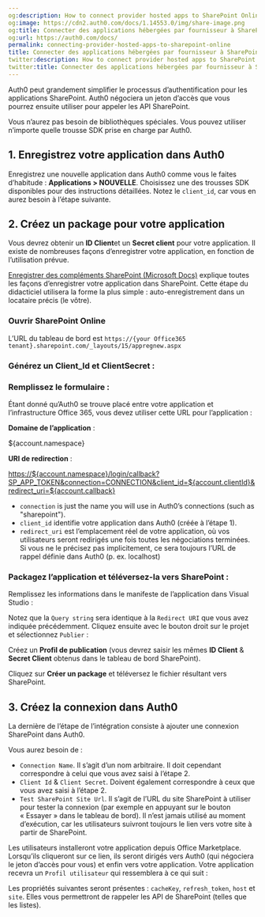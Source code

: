```yaml
---
og:description: How to connect provider hosted apps to SharePoint Online.
og:image: https://cdn2.auth0.com/docs/1.14553.0/img/share-image.png
og:title: Connecter des applications hébergées par fournisseur à SharePoint Online
og:url: https://auth0.com/docs/
permalink: connecting-provider-hosted-apps-to-sharepoint-online
title: Connecter des applications hébergées par fournisseur à SharePoint Online
twitter:description: How to connect provider hosted apps to SharePoint Online.
twitter:title: Connecter des applications hébergées par fournisseur à SharePoint Online
---
```


Auth0 peut grandement simplifier le processus d’authentification pour les applications SharePoint. Auth0 négociera un jeton d’accès que vous pourrez ensuite utiliser pour appeler les API SharePoint.

Vous n’aurez pas besoin de bibliothèques spéciales. Vous pouvez utiliser n’importe quelle trousse SDK prise en charge par Auth0.

## 1. Enregistrez votre application dans Auth0

Enregistrez une nouvelle application dans Auth0 comme vous le faites d’habitude : **Applications > NOUVELLE**. Choisissez une des trousses SDK disponibles pour des instructions détaillées. Notez le `client_id`, car vous en aurez besoin à l’étape suivante.

## 2. Créez un package pour votre application

Vous devrez obtenir un **ID Client**et un **Secret client** pour votre application. Il existe de nombreuses façons d’enregistrer votre application, en fonction de l’utilisation prévue.

[Enregistrer des compléments SharePoint (Microsoft Docs)](https://docs.microsoft.com/en-us/sharepoint/dev/sp-add-ins/register-sharepoint-add-ins) explique toutes les façons d’enregistrer votre application dans SharePoint. Cette étape du didacticiel utilisera la forme la plus simple : auto-enregistrement dans un locataire précis (le vôtre).

### Ouvrir SharePoint Online

L’URL du tableau de bord est `https://{your Office365 tenant}.sharepoint.com/_layouts/15/appregnew.aspx`

### Générez un **Client_Id** et **ClientSecret** :

### Remplissez le formulaire :

Étant donné qu’Auth0 se trouve placé entre votre application et l’infrastructure Office 365, vous devez utiliser cette URL pour l’application :

**Domaine de l’application** :

${account.namespace}

**URI de redirection** :

[https://${account.namespace}/login/callback?SP_APP_TOKEN&connection=CONNECTION&client_id=${account.clientId}&redirect_uri=${account.callback}](https://%24%7Baccount.namespace%7D/login/callback?SP_APP_TOKEN&connection=CONNECTION&client_id=%24%7Baccount.clientId%7D&redirect_uri=%24%7Baccount.callback%7D)

* `connection` is just the name you will use in Auth0’s connections (such as "sharepoint").
* `client_id` identifie votre application dans Auth0 (créée à l’étape 1).
* `redirect_uri` est l’emplacement réel de votre application, où vos utilisateurs seront redirigés une fois toutes les négociations terminées. Si vous ne le précisez pas implicitement, ce sera toujours l’URL de rappel définie dans Auth0 (p. ex. localhost)

### Packagez l’application et téléversez-la vers SharePoint :

Remplissez les informations dans le manifeste de l’application dans Visual Studio :

Notez que la `Query string` sera identique à la `Redirect URI` que vous avez indiquée précédemment. Cliquez ensuite avec le bouton droit sur le projet et sélectionnez `Publier` :

Créez un **Profil de publication** (vous devrez saisir les mêmes **ID Client** & **Secret Client** obtenus dans le tableau de bord SharePoint).

Cliquez sur **Créer un package** et téléversez le fichier résultant vers SharePoint.

## 3. Créez la connexion dans Auth0

La dernière de l’étape de l’intégration consiste à ajouter une connexion SharePoint dans Auth0.

Vous aurez besoin de :

* `Connection Name`. Il s’agit d’un nom arbitraire. Il doit cependant correspondre à celui que vous avez saisi à l’étape 2.
* `Client Id` & `Client Secret`. Doivent également correspondre à ceux que vous avez saisi à l’étape 2.
* `Test SharePoint Site Url`. Il s’agit de l’URL du site SharePoint à utiliser pour tester la connexion (par exemple en appuyant sur le bouton « Essayer » dans le tableau de bord). Il n’est jamais utilisé au moment d’exécution, car les utilisateurs suivront toujours le lien vers votre site à partir de SharePoint.

Les utilisateurs installeront votre application depuis Office Marketplace. Lorsqu’ils cliqueront sur ce lien, ils seront dirigés vers Auth0 (qui négociera le jeton d’accès pour vous) et enfin vers votre application. Votre application recevra un `Profil utilisateur` qui ressemblera à ce qui suit :

Les propriétés suivantes seront présentes : `cacheKey`, `refresh_token`, `host` et `site`. Elles vous permettront de rappeler les API de SharePoint (telles que les listes).